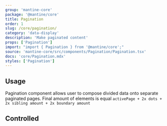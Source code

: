 ```yaml
---
group: 'mantine-core'
package: '@mantine/core'
title: Pagination
order: 1
slug: /core/pagination/
category: 'data-display'
description: 'Make paginated content'
props: ['Pagination']
import: "import { Pagination } from '@mantine/core';"
source: 'mantine-core/src/components/Pagination/Pagination.tsx'
docs: 'core/Pagination.mdx'
styles: ['Pagination']
---
```



## Usage

Pagination component allows user to compose divided data onto separate paginated pages.
Final amount of elements is equal `activePage + 2x dots + 2x sibling amount + 2x boundary amount`

<Demo data={PaginationDemos.usage} />


## Controlled

<Demo data={PaginationDemos.controlled} />
